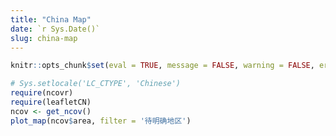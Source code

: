 ```yaml
---
title: "China Map"
date: `r Sys.Date()`
slug: china-map
---
```



```r
knitr::opts_chunk$set(eval = TRUE, message = FALSE, warning = FALSE, error = FALSE)
```

```r
# Sys.setlocale('LC_CTYPE', 'Chinese')
require(ncovr)
require(leafletCN)
ncov <- get_ncov()
plot_map(ncov$area, filter = '待明确地区')
```

